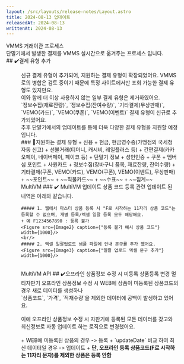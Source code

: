```yaml
---
layout: /src/layouts/release-notes/Layout.astro
title: 2024-08-13 업데이트
releasedAt: 2024-08-13
writtenAt: 2024-08-13
---
```



<Frame>
    <Badge style={'batch'}>VMMS 거래이관 프로세스</Badge>
    <Aside title="프로젝트 설명">단말기에서 발생한 결제를 VMMS  실시간으로 옮겨주는 프로세스 입니다.</Aside>
    ## ✔️결제 유형 추가
    <Figure src={Image1} caption={"신규 결제 유형 추가"} width={200}/>
    신규 결제 유형이 추가되어, 지원하는 결제 유형이 확장되었어요. VMMS 로의 병합은 검토 중이기 때문에 특정 사이트에서만 조회 가능한 결제 유형도 있지만요.
    <br/>
    이와 함께 더 이상 사용하지 않는 일부 결제 유형은 제거하였어요.
    <br/>
    `정보수집(재료잔량)`, `정보수집(잔여수량)`,  `기타결제(무상판매)`, `VEMO(카드)`, `VEMO(쿠폰)`, `VEMO(이벤트)` 결제 유형이 신규로 추가되었어요.
    <br/>
    추후 단말기에서의 업데이트를 통해 더욱 다양한 결제 유형을 지원할 예정입니다.
    <br/>
    ### 💸지원하는 결제 유형
    + 신용
    + 현금, 현금영수증(가맹점의 국세청 자동 신고)
    + 선불거래(티머니, 캐시비, 레일플러스 등)
    + 간편결제(카카오페이, 네이버페이, 페이코 등)
    + 단말기 정보
    + 성인인증
    + 쿠폰
    + 멤버십 포인트
    + 사원카드
    + 정보수집(장바구니 품목, 재료잔량, 잔여수량)
    + 기타결제(쿠폰, VEMO(카드), VEMO(쿠폰), VEMO(이벤트), 무상판매)
    + ~~포인트~~
    + ~~직불카드~~
    + ~~수표~~
    + ~~집계~~
<br/>
</Frame>

<Frame>
    <Badge style={'web'}>MultiVM</Badge>
    ### ✔️ MultiVM 업데이트
    상품 코드 등록 관련 업데이트 된 내역은 아래와 같습니다.
    <br/>

    ##### 1. 웹에서 마스터 상품 등록 시 "F로 시작하는 11자리 상품 코드"는 등록할 수 없으며, 개별 등록/엑셀 일괄 등록 모두 해당해요.
    + 예 F1234567890 : 등록 불가
    <Figure src={Image2} caption={"등록 불가 예시 상품 코드"} width={1000}/>
    <br/>
    ##### 2. 엑셀 일괄업로드 샘플 파일에 안내 문구를 추가 했어요.
    <Figure src={Image3} caption={"일괄 업로드 엑셀 문구 추가"} width={1000}/>

<br/>
</Frame>

<Frame>
<Badge style={'api'}>MultiVM API</Badge>
## ✔️오프라인 상품정보 수정 시 미등록 상품등록 변경
멀티자판기 오프라인 상품정보 수정 시 WEB에 상품이 미등록된 상품코드의 경우 새로 데이터를 생성하나<br/>
`상품코드`, `가격`, `적재수량`을 제외한 데이터에 공백이 발생하고 있어요.<br/><br/>
이에 오프라인 상품정보 수정 시 자판기에 등록된 모든 데이터를 갖고와<br/>
최신정보로 자동 업데이트 하는 로직으로 변경했어요.<br/><br/>
+ WEB에 미등록된 상품의 경우 -> 등록
+ `updateDate` 비교 하여 최신 데이터일 경우 -> 업데이트
+ <b>단, 오프라인 등록 상품코드(F로 시작하는 11자리 문자)를 제외한 상품은 등록 안함</b>
</Frame>